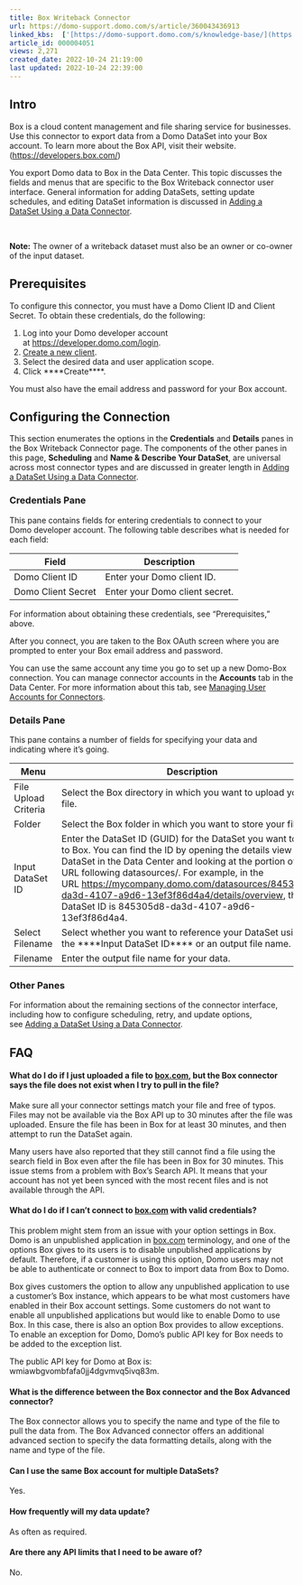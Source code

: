 ```yaml
---
title: Box Writeback Connector
url: https://domo-support.domo.com/s/article/360043436913
linked_kbs:  ['[https://domo-support.domo.com/s/knowledge-base/](https://domo-support.domo.com/s/knowledge-base/)', '[https://domo-support.domo.com/s/](https://domo-support.domo.com/s/)', '[https://domo-support.domo.com/s/topic/0TO5w000000ZammGAC](https://domo-support.domo.com/s/topic/0TO5w000000ZammGAC)', '[https://domo-support.domo.com/s/topic/0TO5w000000ZanLGAS](https://domo-support.domo.com/s/topic/0TO5w000000ZanLGAS)', '[https://domo-support.domo.com/s/topic/0TO5w000000ZapVGAS](https://domo-support.domo.com/s/topic/0TO5w000000ZapVGAS)', '[https://domo-support.domo.com/s/article/360042926274](https://domo-support.domo.com/s/article/360042926274)', '[https://domo-support.domo.com/s/article/360042926054](https://domo-support.domo.com/s/article/360042926054)', '[https://domo-support.domo.com/s/article/360043436913](https://domo-support.domo.com/s/article/360043436913)', '[https://domo-support.domo.com/s/topic/0TO5w000000ZapVGAS/writeback-connectors](https://domo-support.domo.com/s/topic/0TO5w000000ZapVGAS/writeback-connectors)', '[https://domo-support.domo.com/s/article/360043429933](https://domo-support.domo.com/s/article/360043429933)', '[https://domo-support.domo.com/s/article/360043429953](https://domo-support.domo.com/s/article/360043429953)', '[https://domo-support.domo.com/s/article/360042925494](https://domo-support.domo.com/s/article/360042925494)', '[https://domo-support.domo.com/s/article/4408174643607](https://domo-support.domo.com/s/article/4408174643607)', '[https://domo-support.domo.com/s/article/360043429913](https://domo-support.domo.com/s/article/360043429913)', '[https://domo-support.domo.com/s/login/](https://domo-support.domo.com/s/login/)']
article_id: 000004051
views: 2,271
created_date: 2022-10-24 21:19:00
last updated: 2022-10-24 22:39:00
---
```




Intro
-----


Box is a cloud content management and file sharing service for businesses. Use this connector to export data from a Domo DataSet into your Box account. To learn more about the Box API, visit their website. (<https://developers.box.com/>)


You export Domo data to Box in the Data Center. This topic discusses the fields and menus that are specific to the Box Writeback connector user interface. General information for adding DataSets, setting update schedules, and editing DataSet information is discussed in [Adding a DataSet Using a Data Connector](/s/article/360042926274).




 

**Note:** The owner of a writeback dataset must also be an owner or co-owner of the input dataset.
 



Prerequisites
-------------


To configure this connector, you must have a Domo Client ID and Client Secret. To obtain these credentials, do the following:


1. Log into your Domo developer account at [https://developer.domo.com/login](https://developer.domo.com/login "https://developer.domo.com/login").
2. [Create a new client](https://developer.domo.com/new-client "Domo to S3 Writeback Connector").
3. Select the desired data and user application scope.
4. Click ****Create****.


You must also have the email address and password for your Box account. 


Configuring the Connection
--------------------------


This section enumerates the options in the **Credentials** and **Details** panes in the Box Writeback Connector page. The components of the other panes in this page, **Scheduling** and **Name & Describe Your DataSet**, are universal across most connector types and are discussed in greater length in [Adding a DataSet Using a Data Connector](/s/article/360042926274 "Adding a DataSet Using a Data Connector").


### Credentials Pane


This pane contains fields for entering credentials to connect to your Domo developer account. The following table describes what is needed for each field:  




| Field | Description |
| --- | --- |
| Domo Client ID | Enter your Domo client ID. |
| Domo Client Secret | Enter your Domo client secret. |


For information about obtaining these credentials, see "Prerequisites," above.


After you connect, you are taken to the Box OAuth screen where you are prompted to enter your Box email address and password. 


You can use the same account any time you go to set up a new Domo-Box connection. You can manage connector accounts in the **Accounts** tab in the Data Center. For more information about this tab, see [Managing User Accounts for Connectors](/s/article/360042926054 "Managing User Accounts for Connectors").


### Details Pane


This pane contains a number of fields for specifying your data and indicating where it's going.




| Menu | Description |
| --- | --- |
| File Upload Criteria | Select the Box directory in which you want to upload your file. |
| Folder | Select the Box folder in which you want to store your file.  |
| Input DataSet ID | Enter the DataSet ID (GUID) for the DataSet you want to copy to Box. You can find the ID by opening the details view for the DataSet in the Data Center and looking at the portion of the URL following datasources/. For example, in the URL <https://mycompany.domo.com/datasources/845305d8-da3d-4107-a9d6-13ef3f86d4a4/details/overview>, the DataSet ID is 845305d8-da3d-4107-a9d6-13ef3f86d4a4.  |
| Select Filename | Select whether you want to reference your DataSet using the ****Input DataSet ID**** or an output file name.  |
| Filename | Enter the output file name for your data.  |


### Other Panes


For information about the remaining sections of the connector interface, including how to configure scheduling, retry, and update options, see [Adding a DataSet Using a Data Connector](/s/article/360042926274).


FAQ
---


#### What do I do if I just uploaded a file to [box.com](http://box.com), but the Box connector says the file does not exist when I try to pull in the file?


Make sure all your connector settings match your file and free of typos. Files may not be available via the Box API up to 30 minutes after the file was uploaded. Ensure the file has been in Box for at least 30 minutes, and then attempt to run the DataSet again.


Many users have also reported that they still cannot find a file using the search field in Box even after the file has been in Box for 30 minutes. This issue stems from a problem with Box's Search API. It means that your account has not yet been synced with the most recent files and is not available through the API.


#### What do I do if I can’t connect to [box.com](http://box.com) with valid credentials?


This problem might stem from an issue with your option settings in Box. Domo is an unpublished application in [box.com](http://box.com) terminology, and one of the options Box gives to its users is to disable unpublished applications by default. Therefore, if a customer is using this option, Domo users may not be able to authenticate or connect to Box to import data from Box to Domo.  
  
Box gives customers the option to allow any unpublished application to use a customer's Box instance, which appears to be what most customers have enabled in their Box account settings. Some customers do not want to enable all unpublished applications but would like to enable Domo to use Box. In this case, there is also an option Box provides to allow exceptions. To enable an exception for Domo, Domo's public API key for Box needs to be added to the exception list.


The public API key for Domo at Box is: wmiawbgvombfafa0jj4dgvmvq5ivq83m.  


#### What is the difference between the Box connector and the Box Advanced connector?


The Box connector allows you to specify the name and type of the file to pull the data from. The Box Advanced connector offers an additional advanced section to specify the data formatting details, along with the name and type of the file.


#### Can I use the same Box account for multiple DataSets?


Yes.


#### How frequently will my data update?


As often as required.


#### Are there any API limits that I need to be aware of?


No.

